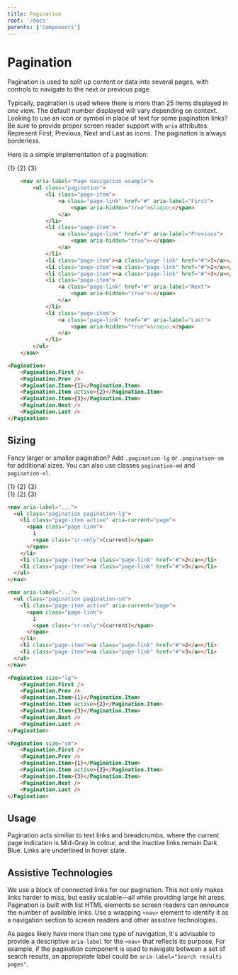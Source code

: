 ```yaml
---
title: Pagination
root: '/docs'
parents: ['Components']
---
```



# Pagination

Pagination is used to split up content or data into several pages, with controls to navigate to the next or previous page.

Typically, pagination is used where there is more than 25 items displayed in one view. The default number displayed will vary depending on context. Looking to use an icon or symbol in place of text for some pagination links? Be sure to provide proper screen reader support with `aria` attributes. Represent First, Previous, Next and Last as icons. The pagination is always borderless.

Here is a simple implementation of a pagination:

<ComponentPreview>
<Pagination>
    <Pagination.First />
    <Pagination.Prev />
    <Pagination.Item>{1}</Pagination.Item>
    <Pagination.Item active>{2}</Pagination.Item>
    <Pagination.Item>{3}</Pagination.Item>
    <Pagination.Next />
    <Pagination.Last />
</Pagination>
</ComponentPreview>


<CodePreview>
<HtmlCodeBlock>

```  html
    <nav aria-label="Page navigation example">
        <ul class="pagination">
            <li class="page-item">
                <a class="page-link" href="#" aria-label="First">
                    <span aria-hidden="true">&laquo;</span>
                </a>
            </li>
            <li class="page-item">
                <a class="page-link" href="#" aria-label="Previous">
                    <span aria-hidden="true">‹</span>
                </a>
            </li>
            <li class="page-item"><a class="page-link" href="#">1</a></li>
            <li class="page-item"><a class="page-link" href="#">2</a></li>
            <li class="page-item"><a class="page-link" href="#">3</a></li>
            <li class="page-item">
                <a class="page-link" href="#" aria-label="Next">
                    <span aria-hidden="true">›</span>
                </a>
            </li>
            <li class="page-item">
                <a class="page-link" href="#" aria-label="Last">
                    <span aria-hidden="true">&raquo;</span>
                </a>
            </li>
        </ul>
    </nav>
```

</HtmlCodeBlock>
<ReactCodeBlock>

```html
<Pagination>
    <Pagination.First />
    <Pagination.Prev />
    <Pagination.Item>{1}</Pagination.Item>
    <Pagination.Item active>{2}</Pagination.Item>
    <Pagination.Item>{3}</Pagination.Item>
    <Pagination.Next />
    <Pagination.Last />
</Pagination>
```

</ReactCodeBlock>
</CodePreview>


## Sizing

Fancy larger or smaller pagination? Add `.pagination-lg` or `.pagination-sm` for additional sizes. You can also use classes `pagination-md` and `pagination-xl`.


<ComponentPreview>
<Pagination size="lg">
    <Pagination.First />
    <Pagination.Prev />
    <Pagination.Item>{1}</Pagination.Item>
    <Pagination.Item active>{2}</Pagination.Item>
    <Pagination.Item>{3}</Pagination.Item>
    <Pagination.Next />
    <Pagination.Last />
</Pagination>
<br/>
<Pagination size="sm">
    <Pagination.First />
    <Pagination.Prev />
    <Pagination.Item>{1}</Pagination.Item>
    <Pagination.Item active>{2}</Pagination.Item>
    <Pagination.Item>{3}</Pagination.Item>
    <Pagination.Next />
    <Pagination.Last />
</Pagination>
</ComponentPreview>

<CodePreview>
<HtmlCodeBlock>

```html
<nav aria-label="...">
  <ul class="pagination pagination-lg">
    <li class="page-item active" aria-current="page">
      <span class="page-link">
        1
        <span class="sr-only">(current)</span>
      </span>
    </li>
    <li class="page-item"><a class="page-link" href="#">2</a></li>
    <li class="page-item"><a class="page-link" href="#">3</a></li>
  </ul>
</nav>

<nav aria-label="...">
  <ul class="pagination pagination-sm">
    <li class="page-item active" aria-current="page">
      <span class="page-link">
        1
        <span class="sr-only">(current)</span>
      </span>
    </li>
    <li class="page-item"><a class="page-link" href="#">2</a></li>
    <li class="page-item"><a class="page-link" href="#">3</a></li>
  </ul>
</nav>
```

</HtmlCodeBlock>
<ReactCodeBlock>

```html
<Pagination size="lg">
    <Pagination.First />
    <Pagination.Prev />
    <Pagination.Item>{1}</Pagination.Item>
    <Pagination.Item active>{2}</Pagination.Item>
    <Pagination.Item>{3}</Pagination.Item>
    <Pagination.Next />
    <Pagination.Last />
</Pagination>

<Pagination size="sm">
    <Pagination.First />
    <Pagination.Prev />
    <Pagination.Item>{1}</Pagination.Item>
    <Pagination.Item active>{2}</Pagination.Item>
    <Pagination.Item>{3}</Pagination.Item>
    <Pagination.Next />
    <Pagination.Last />
</Pagination>
```

</ReactCodeBlock>
</CodePreview>

## Usage

Pagination acts similiar to text links and breadcrumbs, where the current page indication is Mid-Gray in colour, and the inactive links remain Dark Blue. Links are underlined in hover state.

## Assistive Technologies

We use a block of connected links for our pagination. This not only makes links harder to miss, but easily scalable—all while providing large hit areas. Pagination is built with list HTML elements so screen readers can announce the number of available links. Use a wrapping `<nav>` element to identify it as a navigation section to screen readers and other assistive technologies.

As pages likely have more than one type of navigation, it's advisable to provide a descriptive `aria-label` for the `<nav>` that reflects its purpose. For example, if the pagination component is used to navigate between a set of search results, an appropriate label could be `aria-label="Search results pages"`.

